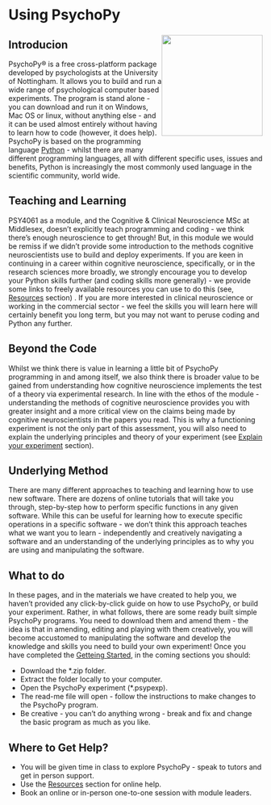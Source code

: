 # Using PsychoPy

::: {style="float:right;position: relative; top: -10px;"}
![](images/psychopyLogo.png){width="200"}
:::

## Introducion

PsychoPy® is a free cross-platform package developed by psychologists at the University of Nottingham. It allows you to build and run a wide range of psychological computer based experiments. The program is stand alone - you can download and run it on Windows, Mac OS or linux, without anything else - and it can be used almost entirely without having to learn how to code (however, it does help). PsychoPy is based on the programming language [Python](https://www.python.org) - whilst there are many different programming languages, all with different specific uses, issues and benefits, Python is increasingly the most commonly used language in the scientific community, world wide.

## Teaching and Learning

PSY4061 as a module, and the Cognitive & Clinical Neuroscience MSc at Middlesex, doesn't explicitly teach programming and coding - we think there's enough neuroscience to get through! But, in this module we would be remiss if we didn't provide some introduction to the methods cognitive neuroscientists use to build and deploy experiments. If you are keen in continuing in a career within cognitive neuroscience, specifically, or in the research sciences more broadly, we strongly encourage you to develop your Python skills further (and coding skills more generally) - we provide some links to freely available resources you can use to do this (see, [Resources](Resources.qmd) section) . If you are more interested in clinical neuroscience or working in the commercial sector - we feel the skills you will learn here will certainly benefit you long term, but you may not want to peruse coding and Python any further.

## Beyond the Code

Whilst we think there is value in learning a little bit of PsychoPy programming in and among itself, we also think there is broader value to be gained from understanding how cognitive neuroscience implements the test of a theory via experimental research. In line with the ethos of the module - understanding the methods of cognitive neuroscience provides you with greater insight and a more critical view on the claims being made by cognitive neuroscientists in the papers you read. This is why a functioning experiment is not the only part of this assessment, you will also need to explain the underlying principles and theory of your experiment (see [Explain your experiment](Explain.qmd) section). 

## Underlying Method

There are many different approaches to teaching and learning how to use new software. There are dozens of online tutorials that will take you through, step-by-step how to perform specific functions in any given software. While this can be useful for learning how to execute specific operations in a specific software - we don't think this approach teaches what we want you to learn - independently and creatively navigating a software and an understanding of the underlying principles as to why you are using and manipulating the software.

## What to do

In these pages, and in the materials we have created to help you, we haven't provided any click-by-click guide on how to use PsychoPy, or build your experiment. Rather, in what follows, there are some ready built simple PsychoPy programs. You need to download them and amend them - the idea is that in amending, editing and playing with them creatively, you will become accustomed to manipulating the software and develop the knowledge and skills you need to build your own experiment! Once you have completed the [Getteing Started](Getting Started.qmd), in the coming sections you should:

-   Download the \*.zip folder.
-   Extract the folder locally to your computer.
-   Open the PsychoPy experiment (\*.psypexp).
-   The read-me file will open - follow the instructions to make changes to the PsychoPy program.
-   Be creative - you can't do anything wrong - break and fix and change the basic program as much as you like.

## Where to Get Help?

-   You will be given time in class to explore PsychoPy - speak to tutors and get in person support.
-   Use the [Resources](Resources.qmd) section for online help.
-   Book an online or in-person one-to-one session with module leaders.
